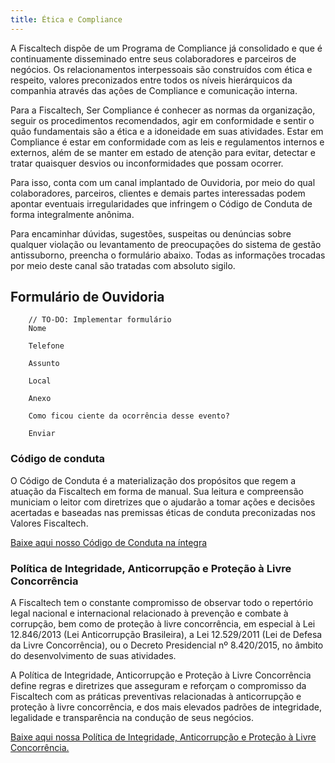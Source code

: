 ```yaml
---
title: Ética e Compliance
---
```


A Fiscaltech dispõe de um Programa de Compliance já consolidado e que é continuamente disseminado entre seus colaboradores e parceiros de negócios. Os relacionamentos interpessoais são construídos com ética e respeito, valores preconizados entre todos os níveis hierárquicos da companhia através das ações de Compliance e comunicação interna.

Para a Fiscaltech, Ser Compliance é conhecer as normas da organização, seguir os procedimentos recomendados, agir em conformidade e sentir o quão fundamentais são a ética e a idoneidade em suas atividades. Estar em Compliance é estar em conformidade com as leis e regulamentos internos e externos, além de se manter em estado de atenção para evitar, detectar e tratar quaisquer desvios ou inconformidades que possam ocorrer.

Para isso, conta com um canal implantado de Ouvidoria, por meio do qual colaboradores, parceiros, clientes e demais partes interessadas podem apontar eventuais irregularidades que infringem o Código de Conduta de forma integralmente anônima.

Para encaminhar dúvidas, sugestões, suspeitas ou denúncias sobre qualquer violação ou levantamento de preocupações do sistema de gestão antissuborno, preencha o formulário abaixo. Todas as informações trocadas por meio deste canal são tratadas com absoluto sigilo.

## Formulário de Ouvidoria

```mdx
    // TO-DO: Implementar formulário
    Nome

    Telefone

    Assunto

    Local

    Anexo

    Como ficou ciente da ocorrência desse evento?

    Enviar
```

### Código de conduta

O Código de Conduta é a materialização dos propósitos que regem a atuação da Fiscaltech em forma de manual. Sua leitura e compreensão municiam o leitor com diretrizes que o ajudarão a tomar ações e decisões acertadas e baseadas nas premissas éticas de conduta preconizadas nos Valores Fiscaltech.

[Baixe aqui nosso Código de Conduta na íntegra](https://drive.google.com/file/d/1c3QniAxVBr2cbjD0Q-g4WqHYYZz3HU94/view)

### Política de Integridade, Anticorrupção e Proteção à Livre Concorrência

A Fiscaltech tem o constante compromisso de observar todo o repertório legal nacional e internacional relacionado à prevenção e combate à corrupção, bem como de proteção à livre concorrência, em especial à Lei 12.846/2013 (Lei Anticorrupção Brasileira), a Lei 12.529/2011 (Lei de Defesa da Livre Concorrência), ou o Decreto Presidencial nº 8.420/2015, no âmbito do desenvolvimento de suas atividades.

A Política de Integridade, Anticorrupção e Proteção à Livre Concorrência define regras e diretrizes que asseguram e reforçam o compromisso da Fiscaltech com as práticas preventivas relacionadas à anticorrupção e proteção à livre concorrência, e dos mais elevados padrões de integridade, legalidade e transparência na condução de seus negócios.

[Baixe aqui nossa Política de Integridade, Anticorrupção e Proteção à Livre Concorrência.](https://drive.google.com/file/d/10E6Ru6RpnX22OJRz8_dJTTSySBJjdV_3/view)